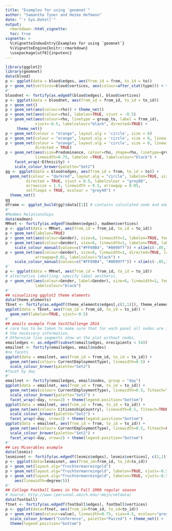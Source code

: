 ```yaml
---
title: "Examples for using `geomnet`"
author: "Samantha Tyner and Heike Hofmann"
date: "`r Sys.Date()`"
output:
  rmarkdown::html_vignette:
  toc: true
vignette: >
  %\VignetteIndexEntry{Examples for using `geomnet`}
  %\VignetteEngine{knitr::rmarkdown}
  \usepackage[utf8]{inputenc}
---
```


```r
library(ggplot2)
library(geomnet)
data(blood)
p <- ggplot(data = blood$edges, aes(from_id = from, to_id = to))
p + geom_net(vertices=blood$vertices, aes(colour=after_stat(type))) + theme_net()
#'
bloodnet <- fortify(as.edgedf(blood$edges), blood$vertices)
p <- ggplot(data = bloodnet, aes(from_id = from_id, to_id = to_id))
p + geom_net()
p + geom_net(aes(colour=rho)) + theme_net()
p + geom_net(aes(colour=rho), labelon=TRUE, vjust = -0.5)
p + geom_net(aes(colour=rho, linetype = group_to, label = from_id),  
             vjust=-0.5, labelcolour="black", directed=TRUE) + 
     theme_net()
p + geom_net(colour = "orange", layout.alg = 'circle', size = 6)
p + geom_net(colour = "orange", layout.alg = 'circle', size = 6, linewidth=.75)
p + geom_net(colour = "orange", layout.alg = 'circle', size = 0, linewidth=.75,
             directed = TRUE)
p + geom_net(aes(size=Predominance, colour=rho, shape=rho, linetype=group_to),
             linewidth=0.75, labelon =TRUE, labelcolour="black") +
    facet_wrap(~Ethnicity) +
    scale_colour_brewer(palette="Set2")
gg <- ggplot(data = blood$edges, aes(from_id = from, to_id = to)) +
  geom_net(colour = "darkred", layout.alg = "circle", labelon=TRUE, size = 15,
         directed = TRUE, vjust = 0.5, labelcolour = "grey80",
         arrowsize = 1.5, linewidth = 0.5, arrowgap = 0.05,
         selfloops = TRUE, ecolour = "grey40") +
  theme_net()
gg
dframe <- ggplot_build(gg)$data[[1]] # contains calculated node and edge values
#'
#Madmen Relationships
data(madmen)
MMnet <- fortify(as.edgedf(madmen$edges), madmen$vertices)
p <- ggplot(data = MMnet, aes(from_id = from_id, to_id = to_id))
p + geom_net(labelon=TRUE)
p + geom_net(aes(colour=Gender), size=6, linewidth=1, labelon=TRUE, fontsize=3, labelcolour="black")
p + geom_net(aes(colour=Gender), size=6, linewidth=1, labelon=TRUE, labelcolour="black") +
    scale_colour_manual(values=c("#FF69B4", "#0099ff")) + xlim(c(-.05,1.05))
p + geom_net(aes(colour=Gender), size=6, linewidth=1, directed=TRUE, labelon=TRUE,
             arrowgap=0.01, labelcolour="black") +
    scale_colour_manual(values=c("#FF69B4", "#0099ff")) + xlim(c(-.05,1.05))
#'
p <- ggplot(data = MMnet, aes(from_id = from_id, to_id = to_id))
# alternative labelling: specify label aesthetic.
p + geom_net(aes(colour=Gender, label=Gender), size=6, linewidth=1, fontsize=3,
             labelcolour="black")
#'
## visualizing ggplot2 theme elements
data(theme_elements)
TEnet <- fortify(as.edgedf(theme_elements$edges[,c(2,1)]), theme_elements$vertices)
ggplot(data = TEnet, aes(from_id = from_id, to_id = to_id)) +
  geom_net(labelon=TRUE, vjust=-0.5)
#'
## emails example from VastChallenge 2014
# care has to be taken to make sure that for each panel all nodes are included with
# the necessary information.
# Otherwise line segments show on the plot without nodes.
emailedges <- as.edgedf(subset(email$edges, nrecipients < 54))
emailnet <- fortify(emailedges, email$nodes)
#no facets
ggplot(data = emailnet, aes(from_id = from_id, to_id = to_id)) +
  geom_net(aes(colour= CurrentEmploymentType), linewidth=0.5) +
  scale_colour_brewer(palette="Set2")
#facet by day
#'
emailnet <- fortify(emailedges, email$nodes, group = "day")
ggplot(data = emailnet, aes(from_id = from, to_id = to_id)) +
  geom_net(aes(colour= CurrentEmploymentType), linewidth=0.5, fiteach=TRUE) +
  scale_colour_brewer(palette="Set2") +
  facet_wrap(~day, nrow=2) + theme(legend.position="bottom")
ggplot(data = emailnet, aes(from_id = from, to_id = to_id)) +
  geom_net(aes(colour= CitizenshipCountry), linewidth=0.5, fiteach=TRUE) +
  scale_colour_brewer(palette="Set2") +
  facet_wrap(~day, nrow=2) + theme(legend.position="bottom")
ggplot(data = emailnet, aes(from_id = from, to_id = to_id)) +
  geom_net(aes(colour= CurrentEmploymentType), linewidth=0.5, fiteach=FALSE) +
  scale_colour_brewer(palette="Set2") +
  facet_wrap(~day, nrow=2) + theme(legend.position="bottom")
#'
## Les Miserables example
data(lesmis)
lesmisnet <- fortify(as.edgedf(lesmis$edges), lesmis$vertices[, c(2,1)])
p <- ggplot(data=lesmisnet, aes(from_id=from_id, to_id=to_id))
p + geom_net(layout.alg="fruchtermanreingold")
p + geom_net(layout.alg="fruchtermanreingold", labelon=TRUE, vjust=-0.5)
p + geom_net(layout.alg="fruchtermanreingold", labelon=TRUE, vjust=-0.5,
    aes(linewidth=degree/5))
#'
## College Football Games in the Fall 2000 regular season
# Source: http://www-/personal.umich.edu/~mejn/netdata/
data(football)
ftnet <- fortify(as.edgedf(football$edges), football$vertices)
p <- ggplot(data=ftnet, aes(from_id=from_id, to_id=to_id))
p + geom_net(aes(colour=value), linewidth=0.75, size=4.5, ecolour="grey80") +
  scale_colour_brewer("Conference", palette="Paired") + theme_net() +
  theme(legend.position="bottom")
```
